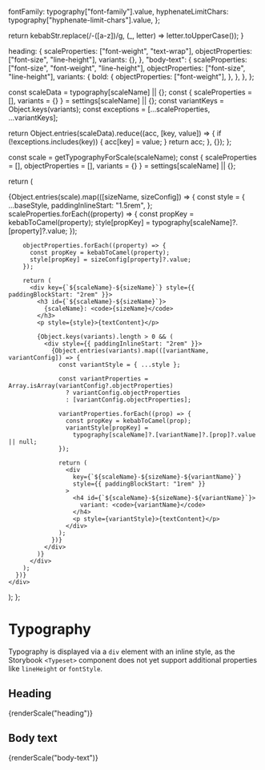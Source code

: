 
<Meta title="Amsterdam/Typography" />


  fontFamily: typography["font-family"].value,
  hyphenateLimitChars: typography["hyphenate-limit-chars"].value,
};

  return kebabStr.replace(/-([a-z])/g, (_, letter) => letter.toUpperCase());
}

  heading: {
    scaleProperties: ["font-weight", "text-wrap"],
    objectProperties: ["font-size", "line-height"],
    variants: {},
  },
  "body-text": {
    scaleProperties: ["font-size", "font-weight", "line-height"],
    objectProperties: ["font-size", "line-height"],
    variants: {
      bold: {
        objectProperties: ["font-weight"],
      },
    },
  },
};

  const scaleData = typography[scaleName] || {};
  const { scaleProperties = [], variants = {} } = settings[scaleName] || {};
  const variantKeys = Object.keys(variants);
  const exceptions = [...scaleProperties, ...variantKeys];

  return Object.entries(scaleData).reduce((acc, [key, value]) => {
    if (!exceptions.includes(key)) {
      acc[key] = value;
    }
    return acc;
  }, {});
};

  const scale = getTypographyForScale(scaleName);
  const { scaleProperties = [], objectProperties = [], variants = {} } = settings[scaleName] || {};

  return (
    <div>
      {Object.entries(scale).map(([sizeName, sizeConfig]) => {
        const style = {
          ...baseStyle,
          paddingInlineStart: "1.5rem",
        };
        scaleProperties.forEach((property) => {
          const propKey = kebabToCamel(property);
          style[propKey] = typography[scaleName]?.[property]?.value;
        });

        objectProperties.forEach((property) => {
          const propKey = kebabToCamel(property);
          style[propKey] = sizeConfig[property]?.value;
        });

        return (
          <div key={`${scaleName}-${sizeName}`} style={{ paddingBlockStart: "2rem" }}>
            <h3 id={`${scaleName}-${sizeName}`}>
              {scaleName}: <code>{sizeName}</code>
            </h3>
            <p style={style}>{textContent}</p>

            {Object.keys(variants).length > 0 && (
              <div style={{ paddingInlineStart: "2rem" }}>
                {Object.entries(variants).map(([variantName, variantConfig]) => {
                  const variantStyle = { ...style };

                  const variantProperties = Array.isArray(variantConfig?.objectProperties)
                    ? variantConfig.objectProperties
                    : [variantConfig.objectProperties];

                  variantProperties.forEach((prop) => {
                    const propKey = kebabToCamel(prop);
                    variantStyle[propKey] =
                      typography[scaleName]?.[variantName]?.[prop]?.value || null;
                  });

                  return (
                    <div
                      key={`${scaleName}-${sizeName}-${variantName}`}
                      style={{ paddingBlockStart: "1rem" }}
                    >
                      <h4 id={`${scaleName}-${sizeName}-${variantName}`}>
                        variant: <code>{variantName}</code>
                      </h4>
                      <p style={variantStyle}>{textContent}</p>
                    </div>
                  );
                })}
              </div>
            )}
          </div>
        );
      })}
    </div>
  );
};

# Typography

Typography is displayed via a `div` element with an inline style, as the Storybook `<Typeset>` component does not yet support additional properties like `lineHeight` or `fontStyle`.

## Heading

<div>{renderScale("heading")}</div>

## Body text

<div>{renderScale("body-text")}</div>

